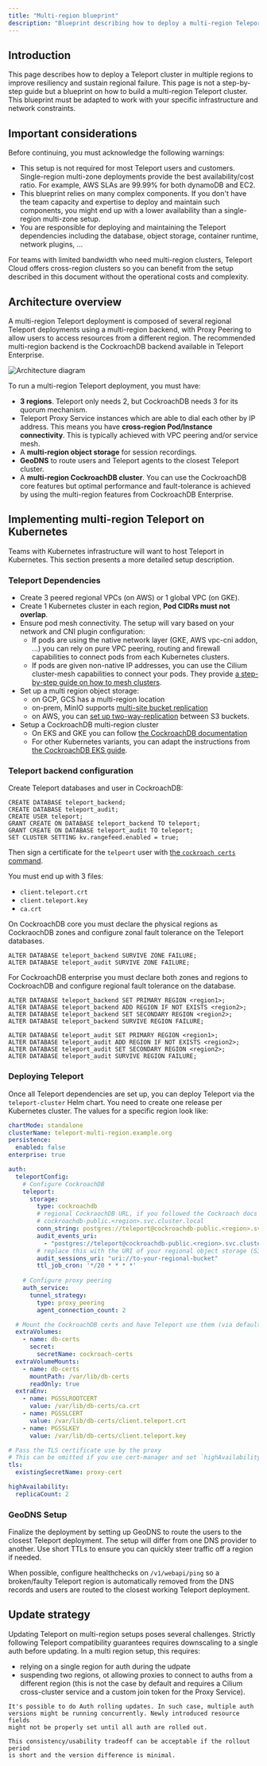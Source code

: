 ```yaml
---
title: "Multi-region blueprint"
description: "Blueprint describing how to deploy a multi-region Teleport Enterprise cluster using CockroachDB."
---
```


## Introduction

This page describes how to deploy a Teleport cluster in multiple regions to
improve resiliency and sustain regional failure. This page is not a step-by-step
guide but a blueprint on how to build a multi-region Teleport cluster. This
blueprint must be adapted to work with your specific infrastructure and network
constraints.

## Important considerations

Before continuing, you must acknowledge the following warnings:

- This setup is not required for most Teleport users and customers.
  Single-region multi-zone deployments provide the best availability/cost ratio.
  For example, AWS SLAs are 99.99% for both dynamoDB and EC2.
- This blueprint relies on many complex components. If you don't have the team
  capacity and expertise to deploy and maintain such components, you might end
  up with a lower availability than a single-region multi-zone setup.
- You are responsible for deploying and maintaining the Teleport dependencies
  including the database, object storage, container runtime, network plugins, ...

<Admonition type="tip">

For teams with limited bandwidth who need multi-region clusters, Teleport Cloud
offers cross-region clusters so you can benefit from the setup described in this
document without the operational costs and complexity.

</Admonition>

## Architecture overview

A multi-region Teleport deployment is composed of several regional Teleport
deployments using a multi-region backend, with Proxy Peering to allow users to
access resources from a different region. The recommended multi-region backend
is the CockroachDB backend available in Teleport Enterprise.

![Architecture diagram](../../img/deploy-a-cluster/multi-region-blueprint.svg)

To run a multi-region Teleport deployment, you must have:

- **3 regions**. Teleport only needs 2, but CockroachDB needs 3 for its quorum mechanism.
- Teleport Proxy Service instances which are able to dial each other by IP address.
  This means you have **cross-region Pod/Instance connectivity**. This is typically
  achieved with VPC peering and/or service mesh.
- A **multi-region object storage** for session recordings.
- **GeoDNS** to route users and Teleport agents to the closest Teleport cluster.
- A **multi-region CockroachDB cluster**. You can use the CockroachDB core
  features but optimal performance and fault-tolerance is achieved by using the
  multi-region features from CockroachDB Enterprise.

## Implementing multi-region Teleport on Kubernetes

Teams with Kubernetes infrastructure will want to host Teleport in Kubernetes.
This section presents a more detailed setup description.

### Teleport Dependencies

- Create 3 peered regional VPCs (on AWS) or 1 global VPC (on GKE).
- Create 1 Kubernetes cluster in each region, **Pod CIDRs must not overlap**.
- Ensure pod mesh connectivity. The setup will vary based on your network and
  CNI plugin configuration:
    - If pods are using the native network layer (GKE, AWS vpc-cni addon, ...)
      you can rely on pure VPC peering, routing and firewall capabilities to
      connect pods from each Kubernetes clusters.
    - If pods are given non-native IP addresses, you can use the Cilium
      cluster-mesh capabilities to connect your pods. They
      provide [a step-by-step guide on how to mesh clusters](https://docs.cilium.io/en/stable/network/clustermesh/clustermesh/).
- Set up a multi region object storage:
    - on GCP, GCS has a multi-region location
    - on-prem, MinIO supports [multi-site bucket replication](https://min.io/docs/minio/linux/administration/bucket-replication/enable-server-side-multi-site-bucket-replication.html)
    - on AWS, you can [set up two-way-replication](https://docs.aws.amazon.com/AmazonS3/latest/userguide/mrap-create-two-way-replication-rules.html)
      between S3 buckets.
- Setup a CockroachDB multi-region cluster
  - On EKS and GKE you can follow [the CockroachDB documentation](https://www.cockroachlabs.com/blog/secure-multi-cluster-cockroachdb-calico-clustermesh/)
  - For other Kubernetes variants, you can adapt the instructions from [the CockroachDB EKS guide](https://www.cockroachlabs.com/docs/stable/orchestrate-cockroachdb-with-kubernetes-multi-cluster?filters=eks).

### Teleport backend configuration

Create Teleport databases and user in CockroachDB:
  ```cockroach
  CREATE DATABASE teleport_backend;
  CREATE DATABASE teleport_audit;
  CREATE USER teleport;
  GRANT CREATE ON DATABASE teleport_backend TO teleport;
  GRANT CREATE ON DATABASE teleport_audit TO teleport;
  SET CLUSTER SETTING kv.rangefeed.enabled = true;
  ```

Then sign a certificate for the `telpeort` user
with [the `cockroach certs` command](https://www.cockroachlabs.com/docs/stable/cockroach-cert).

You must end up with 3 files:
- `client.teleport.crt`
- `client.teleport.key`
- `ca.crt`

<Tabs>
<TabItem label="CockroachDB core">
On CockroachDB core you must declare the physical regions as CockraochDB
zones and configure zonal fault tolerance on the Teleport databases.

```cockroach
ALTER DATABASE teleport_backend SURVIVE ZONE FAILURE;
ALTER DATABASE teleport_audit SURVIVE ZONE FAILURE;
```

</TabItem>
<TabItem label="CockroachDB enterprise">
For CockroachDB enterprise you must declare both zones and regions to
CockroachDB and configure regional fault tolerance on the database.

```cockroach
ALTER DATABASE teleport_backend SET PRIMARY REGION <region1>;
ALTER DATABASE teleport_backend ADD REGION IF NOT EXISTS <region2>;
ALTER DATABASE teleport_backend SET SECONDARY REGION <region2>;
ALTER DATABASE teleport_backend SURVIVE REGION FAILURE;

ALTER DATABASE teleport_audit SET PRIMARY REGION <region1>;
ALTER DATABASE teleport_audit ADD REGION IF NOT EXISTS <region2>;
ALTER DATABASE teleport_audit SET SECONDARY REGION <region2>;
ALTER DATABASE teleport_audit SURVIVE REGION FAILURE;
```
</TabItem>
</Tabs>


### Deploying Teleport

Once all Teleport dependencies are set up, you can deploy Teleport via the
`teleport-cluster` Helm chart. You need to create one release per Kubernetes cluster.
The values for a specific region look like:

```yaml
chartMode: standalone
clusterName: teleport-multi-region.example.org
persistence:
  enabled: false
enterprise: true

auth:
  teleportConfig:
    # Configure CockroachDB
    teleport:
      storage:
        type: cockroachdb
        # regional CockraochDB URL, if you followed the Cockroach docs it looks like
        # cockroachdb-public.<region>.svc.cluster.local
        conn_string: postgres://teleport@cockroachdb-public.<region>.svc.cluster.local:26257/teleport_backend?sslmode=verify-full&pool_max_conns=20
        audit_events_uri:
          - "postgres://teleport@cockroachdb-public.<region>.svc.cluster.local:26257/teleport_audit?sslmode=verify-full"
        # replace this with the URI of your regional object storage (S3, GCS, MinIO)
        audit_sessions_uri: "uri://to-your-regional-bucket"
        ttl_job_cron: '*/20 * * * *'
    
    # Configure proxy peering
    auth_service:
      tunnel_strategy:
        type: proxy_peering
        agent_connection_count: 2

  # Mount the CockroachDB certs and have Teleport use them (via default env vars)
  extraVolumes:
    - name: db-certs
      secret:
        secretName: cockroach-certs
  extraVolumeMounts:
    - name: db-certs
      mountPath: /var/lib/db-certs
      readOnly: true
  extraEnv:
    - name: PGSSLROOTCERT
      value: /var/lib/db-certs/ca.crt
    - name: PGSSLCERT
      value: /var/lib/db-certs/client.teleport.crt
    - name: PGSSLKEY
      value: /var/lib/db-certs/client.teleport.key

# Pass the TLS certificate use by the proxy
# This can be omitted if you use cert-manager and set `highAvailability.certManager`
tls:
  existingSecretName: proxy-cert

highAvailability:
  replicaCount: 2
```

### GeoDNS Setup

Finalize the deployment by setting up GeoDNS to route the users to the closest
Teleport deployment. The setup will differ from one DNS provider to another. Use
short TTLs to ensure you can quickly steer traffic off a region if needed.

When possible, configure healthchecks on `/v1/webapi/ping` so a broken/faulty
Teleport region is automatically removed from the DNS records and users are
routed to the closest working Teleport deployment.

## Update strategy

Updating Teleport on multi-region setups poses several challenges.
Strictly following Teleport compatibility guarantees requires downscaling to a
single auth before updating. In a multi region setup, this requires:

- relying on a single region for auth during the udpate
- suspending two regions, ot allowing proxies to connect to auths from a
  different region (this is not the case by default and requires a Cilium
  cross-cluster service and a custom join token for the Proxy Service).

<Admonition type="note">

    It's possible to do Auth rolling updates. In such case, multiple auth
    versions might be running concurrently. Newly introduced resource fields
    might not be properly set until all auth are rolled out.

    This consistency/usability tradeoff can be acceptable if the rollout period
    is short and the version difference is minimal.

</Admonition>
